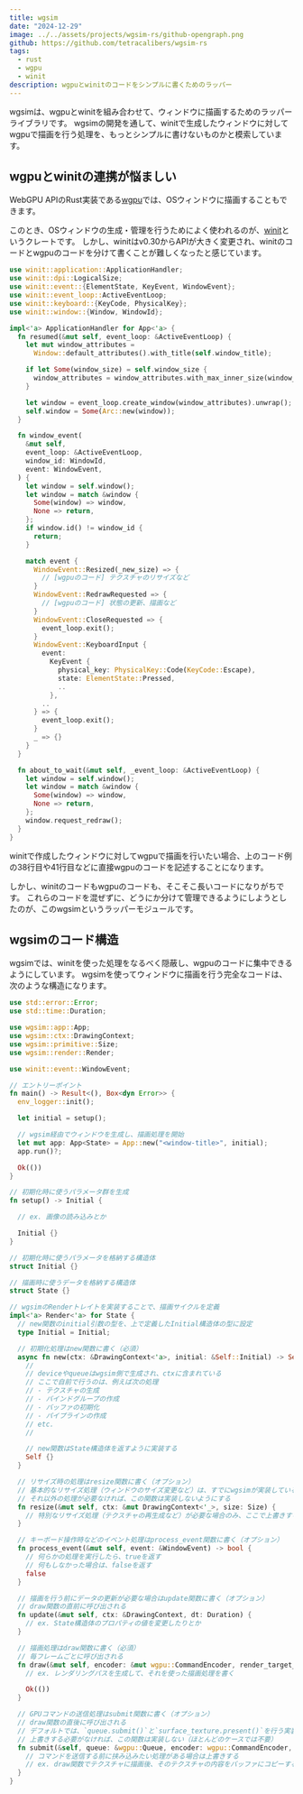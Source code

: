 ```yaml
---
title: wgsim
date: "2024-12-29"
image: ../../assets/projects/wgsim-rs/github-opengraph.png
github: https://github.com/tetracalibers/wgsim-rs
tags:
  - rust
  - wgpu
  - winit
description: wgpuとwinitのコードをシンプルに書くためのラッパー
---
```


wgsimは、wgpuとwinitを組み合わせて、ウィンドウに描画するためのラッパーライブラリです。
wgsimの開発を通して、winitで生成したウィンドウに対してwgpuで描画を行う処理を、もっとシンプルに書けないものかと模索しています。

## wgpuとwinitの連携が悩ましい

WebGPU APIのRust実装である[wgpu](https://wgpu.rs/)では、OSウィンドウに描画することもできます。

このとき、OSウィンドウの生成・管理を行うためによく使われるのが、[winit](https://docs.rs/winit/latest/winit/)というクレートです。
しかし、winitはv0.30からAPIが大きく変更され、winitのコードとwgpuのコードを分けて書くことが難しくなったと感じています。

```rs showLineNumbers {38,41} title="winitでウィンドウを作成するコード（抜粋）"
use winit::application::ApplicationHandler;
use winit::dpi::LogicalSize;
use winit::event::{ElementState, KeyEvent, WindowEvent};
use winit::event_loop::ActiveEventLoop;
use winit::keyboard::{KeyCode, PhysicalKey};
use winit::window::{Window, WindowId};

impl<'a> ApplicationHandler for App<'a> {
  fn resumed(&mut self, event_loop: &ActiveEventLoop) {
    let mut window_attributes =
      Window::default_attributes().with_title(self.window_title);

    if let Some(window_size) = self.window_size {
      window_attributes = window_attributes.with_max_inner_size(window_size);
    }

    let window = event_loop.create_window(window_attributes).unwrap();
    self.window = Some(Arc::new(window));
  }

  fn window_event(
    &mut self,
    event_loop: &ActiveEventLoop,
    window_id: WindowId,
    event: WindowEvent,
  ) {
    let window = self.window();
    let window = match &window {
      Some(window) => window,
      None => return,
    };
    if window.id() != window_id {
      return;
    }

    match event {
      WindowEvent::Resized(_new_size) => {
        // [wgpuのコード] テクスチャのリサイズなど
      }
      WindowEvent::RedrawRequested => {
        // [wgpuのコード] 状態の更新、描画など
      }
      WindowEvent::CloseRequested => {
        event_loop.exit();
      }
      WindowEvent::KeyboardInput {
        event:
          KeyEvent {
            physical_key: PhysicalKey::Code(KeyCode::Escape),
            state: ElementState::Pressed,
            ..
          },
        ..
      } => {
        event_loop.exit();
      }
      _ => {}
    }
  }

  fn about_to_wait(&mut self, _event_loop: &ActiveEventLoop) {
    let window = self.window();
    let window = match &window {
      Some(window) => window,
      None => return,
    };
    window.request_redraw();
  }
}
```

winitで作成したウィンドウに対してwgpuで描画を行いたい場合、上のコード例の38行目や41行目などに直接wgpuのコードを記述することになります。

しかし、winitのコードもwgpuのコードも、そこそこ長いコードになりがちです。
これらのコードを混ぜずに、どうにか分けて管理できるようにしようとしたのが、このwgsimというラッパーモジュールです。

## wgsimのコード構造

wgsimでは、winitを使った処理をなるべく隠蔽し、wgpuのコードに集中できるようにしています。
wgsimを使ってウィンドウに描画を行う完全なコードは、次のような構造になります。

```rust showLineNumbers title="wgsimを使う場合の雛形コード"
use std::error::Error;
use std::time::Duration;

use wgsim::app::App;
use wgsim::ctx::DrawingContext;
use wgsim::primitive::Size;
use wgsim::render::Render;

use winit::event::WindowEvent;

// エントリーポイント
fn main() -> Result<(), Box<dyn Error>> {
  env_logger::init();

  let initial = setup();

  // wgsim経由でウィンドウを生成し、描画処理を開始
  let mut app: App<State> = App::new("<window-title>", initial);
  app.run()?;

  Ok(())
}

// 初期化時に使うパラメータ群を生成
fn setup() -> Initial {

  // ex. 画像の読み込みとか

  Initial {}
}

// 初期化時に使うパラメータを格納する構造体
struct Initial {}

// 描画時に使うデータを格納する構造体
struct State {}

// wgsimのRenderトレイトを実装することで、描画サイクルを定義
impl<'a> Render<'a> for State {
  // new関数のinitial引数の型を、上で定義したInitial構造体の型に設定
  type Initial = Initial;

  // 初期化処理はnew関数に書く（必須）
  async fn new(ctx: &DrawingContext<'a>, initial: &Self::Initial) -> Self {
    //
    // deviceやqueueはwgsim側で生成され、ctxに含まれている
    // ここで自前で行うのは、例えば次の処理
    // - テクスチャの生成
    // - バインドグループの作成
    // - バッファの初期化
    // - パイプラインの作成
    // etc.
    //

    // new関数はState構造体を返すように実装する
    Self {}
  }

  // リサイズ時の処理はresize関数に書く（オプション）
  // 基本的なリサイズ処理（ウィンドウのサイズ変更など）は、すでにwgsimが実装している
  // それ以外の処理が必要なければ、この関数は実装しないようにする
  fn resize(&mut self, ctx: &mut DrawingContext<'_>, size: Size) {
    // 特別なリサイズ処理（テクスチャの再生成など）が必要な場合のみ、ここで上書きする
  }

  // キーボード操作時などのイベント処理はprocess_event関数に書く（オプション）
  fn process_event(&mut self, event: &WindowEvent) -> bool {
    // 何らかの処理を実行したら、trueを返す
    // 何もしなかった場合は、falseを返す
    false
  }

  // 描画を行う前にデータの更新が必要な場合はupdate関数に書く（オプション）
  // draw関数の直前に呼び出される
  fn update(&mut self, ctx: &DrawingContext, dt: Duration) {
    // ex. State構造体のプロパティの値を変更したりとか
  }

  // 描画処理はdraw関数に書く（必須）
  // 毎フレームごとに呼び出される
  fn draw(&mut self, encoder: &mut wgpu::CommandEncoder, render_target_view: &wgpu::TextureView, sample_count: u32) -> Result<(), wgpu::SurfaceError> {
    // ex. レンダリングパスを生成して、それを使った描画処理を書く

    Ok(())
  }

  // GPUコマンドの送信処理はsubmit関数に書く（オプション）
  // draw関数の直後に呼び出される
  // デフォルトでは、`queue.submit()`と`surface_texture.present()`を行う実装になっている
  // 上書きする必要がなければ、この関数は実装しない（ほとんどのケースでは不要）
  fn submit(&self, queue: &wgpu::Queue, encoder: wgpu::CommandEncoder, frame: Option<wgpu::SurfaceTexture>) {
    // コマンドを送信する前に挟み込みたい処理がある場合は上書きする
    // ex. draw関数でテクスチャに描画後、そのテクスチャの内容をバッファにコピーするコマンドを追加する
  }
}
```
